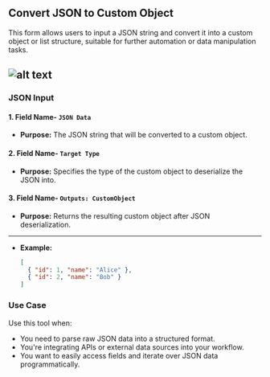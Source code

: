 ## Convert JSON to Custom Object

This form allows users to input a JSON string and convert it into a custom object or list structure, suitable for further automation or data manipulation tasks.

![alt text](../../../assets/variable/convert-JSON-to-custom-object.png)
---

### JSON Input

#### 1. Field Name- `JSON Data`  
- **Purpose:** The JSON string that will be converted to a custom object.

#### 2. Field Name- `Target Type`  
- **Purpose:** Specifies the type of the custom object to deserialize the JSON into.

#### 3. Field Name- `Outputs: CustomObject`  
- **Purpose:** Returns the resulting custom object after JSON deserialization.

---
- **Example:**
  ```json
  [
    { "id": 1, "name": "Alice" },
    { "id": 2, "name": "Bob" }
  ]

### Use Case

Use this tool when:
- You need to parse raw JSON data into a structured format.
- You're integrating APIs or external data sources into your workflow.
- You want to easily access fields and iterate over JSON data programmatically.

